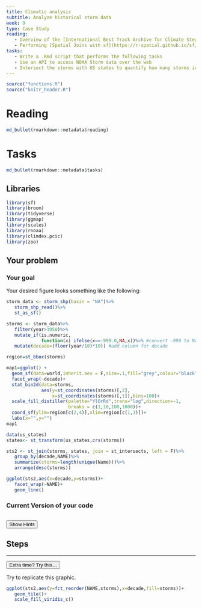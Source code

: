 ```yaml
---
title: Climatic analysis
subtitle: Analyze historical storm data
week: 9
type: Case Study
reading:
   - Overview of the [International Best Track Archive for Climate Stewardship (IBTrACS)](https://www.ncdc.noaa.gov/ibtracs/index.php?name=ibtracs-data-access)
   - Performing [Spatial Joins with sf](https://r-spatial.github.io/sf/reference/st_join.html)
tasks:
   - Write a .Rmd script that performs the following tasks
   - Use an API to access NOAA Storm data over the web
   - Intersect the storms with US states to quantify how many storms in the database have hit each state.
---
```


```r
source("functions.R")
source("knitr_header.R")
```

# Reading

```r
md_bullet(rmarkdown::metadata$reading)
```

# Tasks

```r
md_bullet(rmarkdown::metadata$tasks)
```

## Libraries

```r
library(sf)
library(broom)
library(tidyverse)
library(ggmap)
library(scales)
library(rnoaa)
library(climdex.pcic)
library(zoo)
```

## Your problem


### Your goal
Your desired figure looks something like the following:
```r
storm_data <- storm_shp(basin = "NA")%>%
   storm_shp_read()%>%
   st_as_sf()

storms <- storm_data%>%
   filter(year>1950)%>%
   mutate_if(is.numeric, 
             function(x) ifelse(x==-999.0,NA,x))%>% #convert -999 to NA
   mutate(decade=(floor(year/10)*10)) #add column for decade

region=st_bbox(storms)

map1=ggplot() +
  geom_sf(data=world,inherit.aes = F,size=.1,fill="grey",colour="black")+
  facet_wrap(~decade)+
  stat_bin2d(data=storms,
             aes(y=st_coordinates(storms)[,2],
                 x=st_coordinates(storms)[,1]),bins=100)+
  scale_fill_distiller(palette="YlOrRd",trans="log",direction=-1,
                       breaks = c(1,10,100,1000))+
  coord_sf(ylim=region[c(2,4)],xlim=region[c(1,3)])+
  labs(x="",y="")
map1
```

```r
data(us_states)
states<- st_transform(us_states,crs(storms))

sts2 <- st_join(storms, states, join = st_intersects, left = F)%>%
   group_by(decade,NAME)%>%
   summarize(storms=length(unique(Name)))%>%
   arrange(desc(storms))

ggplot(sts2,aes(x=decade,y=storms))+
   facet_wrap(~NAME)+
   geom_line()
```

### Current Version of your code

```r
```


<div class="well">
<button data-toggle="collapse" class="btn btn-primary btn-sm round" data-target="#demo1">Show Hints</button>
<div id="demo1" class="collapse">

## Steps


</div>
</div>

---

<div class="extraswell">
<button data-toggle="collapse" class="btn btn-link" data-target="#extras">
Extra time? Try this...
</button>
<div id="extras" class="collapse">

Try to replicate this graphic.

```r
ggplot(sts2,aes(y=fct_reorder(NAME,storms),x=decade,fill=storms))+
   geom_tile()+
   scale_fill_viridis_c()
```
</div>
</div>